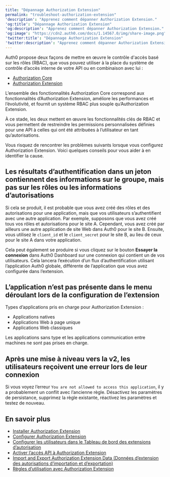 ```yaml
---
title: "Dépannage Authorization Extension"
permalink: "troubleshoot-authorization-extension"
'description': "Apprenez comment dépanner Authorization Extension."
'og:title': "Dépannage Authorization Extension"
'og:description': "Apprenez comment dépanner Authorization Extension."
'og:image': "https://cdn2.auth0.com/docs/1.14567.0/img/share-image.png"
'twitter:title': "Dépannage Authorization Extension"
'twitter:description': "Apprenez comment dépanner Authorization Extension."
---
```


<Callout icon="file-lines" color="#0EA5E9" iconType="regular">

Auth0 propose deux façons de mettre en œuvre le contrôle d'accès basé sur les rôles (RBAC), que vous pouvez utiliser à la place du système de contrôle d’accès interne de votre API ou en combinaison avec lui :

* [Authorization Core](/docs/fr-ca/manage-users/access-control/rbac)
* [Authorization Extension](/docs/fr-ca/customize/extensions/authorization-extension)

L’ensemble des fonctionnalités Authorization Core correspond aux fonctionnalités d’Authorization Extension, améliore les performances et l’évolutivité, et fournit un système RBAC plus souple qu’Authorization Extension.

À ce stade, les deux mettent en œuvre les fonctionnalités clés de RBAC et vous permettent de restreindre les permissions personnalisées définies pour une API à celles qui ont été attribuées à l’utilisateur en tant qu’autorisations.

</Callout>

Vous risquez de rencontrer les problèmes suivants lorsque vous configurez Authorization Extension. Voici quelques conseils pour vous aider à en identifier la cause.

## Les résultats d’authentification dans un jeton contiennent des informations sur le groupe, mais pas sur les rôles ou les informations d’autorisations

Si cela se produit, il est probable que vous avez créé des rôles et des autorisations pour une application, mais que vos utilisateurs s’authentifient avec une autre application. Par exemple, supposons que vous avez créé tous vos rôles et autorisations pour le site A. Cependant, vous avez créé par ailleurs une autre application de site Web dans Auth0 pour le site B. Ensuite, vous utilisez le `client_id` et le `client_secret` pour le site B, au lieu de ceux pour le site A dans votre application.

Cela peut également se produire si vous cliquez sur le bouton **Essayer la connexion** dans <Tooltip href="/docs/docs/fr-ca/glossary?term=auth0-dashboard" tip="Auth0 Dashboard
Principal produit d’Auth0 pour configurer vos services." cta="Voir le glossaire">Auth0 Dashboard</Tooltip> sur une connexion qui contient un de vos utilisateurs. Cela lancera l’exécution d’un flux d’authentification utilisant l’application Auth0 globale, différente de l’application que vous avez configurée dans l’extension.

## L’application n’est pas présente dans le menu déroulant lors de la configuration de l’extension

Types d’applications pris en charge pour Authorization Extension :

* Applications natives
* Applications Web à page unique
* Applications Web classiques

Les applications sans type et les applications communication entre machines ne sont pas prises en charge.

## Après une mise à niveau vers la v2, les utilisateurs reçoivent une erreur lors de leur connexion

Si vous voyez l’erreur `You are not allowed to access this application`, il y a probablement un conflit avec l’ancienne règle. Désactivez les paramètres de persistance, supprimez la règle existante, réactivez les paramètres et testez de nouveau.

## En savoir plus

* [Installer Authorization Extension](/docs/fr-ca/customize/extensions/authorization-extension/install-authorization-extension)
* [Configurer Authorization Extension](/docs/fr-ca/customize/extensions/authorization-extension/configure-authorization-extension)
* [Configurer les utilisateurs dans le Tableau de bord des extensions d’autorisation](/docs/fr-ca/customize/extensions/authorization-extension/set-up-authorization-extension-users)
* [Activer l’accès API à Authorization Extension](/docs/fr-ca/customize/extensions/authorization-extension/enable-api-access-to-authorization-extension)
* [Import and Export Authorization Extension Data (Données d’extension des autorisations d’importation et d’exportation)](/docs/fr-ca/customize/extensions/authorization-extension/import-and-export-authorization-extension-data)
* [Règles d’utilisation avec Authorization Extension](/docs/fr-ca/customize/extensions/authorization-extension/use-rules-with-the-authorization-extension)